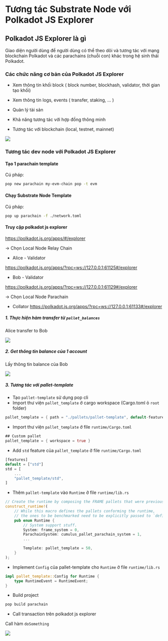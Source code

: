 # Tương tác Substrate Node với Polkadot JS Explorer 

## Polkadot JS Explorer là gì 

Giao diện người dùng để người dùng có thể theo dõi và tương tác với mạng blockchain Polkadot và các parachains (chuỗi con) khác trong hệ sinh thái Polkadot.

### Các chức năng cơ bản của Polkadot JS Explorer 

+ Xem thông tin khối block ( block number, blockhash, validator, thời gian tạo khối) 

+ Xem thông tin logs, events ( transfer, staking, ... )  


+ Quản lý tài sản 

+ Khả năng tương tác với hợp đồng thông minh 

+ Tương tác với blockchain (local, testnet, mainnet) 


![](../assets/polkadot_js_explorer.png)

### Tương tác dev node với Polkadot JS Explorer 

#### Tạo 1 parachain template 

Cú pháp:

```bash
pop new parachain my-evm-chain pop -t evm
```

#### Chạy Substrate Node Template 

Cú pháp:

```bash
pop up parachain -f ./network.toml 
```



#### Truy cập polkadot js explorer 


https://polkadot.js.org/apps/#/explorer

-> Chọn Local Node Relay Chain 
+ Alice - Validator 

https://polkadot.js.org/apps/?rpc=ws://127.0.0.1:61125#/explorer

+ Bob - Validator 

https://polkadot.js.org/apps/?rpc=ws://127.0.0.1:61129#/explorer


-> Chọn Local Node Parachain 

+ Collator 
https://polkadot.js.org/apps/?rpc=ws://127.0.0.1:61133#/explorer


##### 1. Thực hiện hàm transfer từ `pallet_balances` 

Alice  transfer to Bob 

![](../assets/transfer.png)


##### 2. Get thông tin balance của 1 account 


Lấy thông tin balance của Bob 

![](../assets/balance.png)


##### 3. Tương tác với pallet-template

+ Tạo `pallet-template` sử dụng pop cli 
+ Import thư viện `pallet_template` ở cargo workspace (Cargo.toml ỏ `root` folder)

```rust
pallet_template = { path = "./pallets/pallet-template", default-features = false }
```

+ Import thư viện `pallet_template` ở file `runtime/Cargo.toml` 
```rust
## Custom pallet
pallet_template = { workspace = true }
```

+ Add `std` feature của `pallet_template` ở file `runtime/Cargo.toml` 
```rust
[features]
default = ["std"]
std = [
    ...
	"pallet_template/std",
]
```

+ Thêm `pallet-template` vào `Runtime` ở file `runtime/lib.rs` 

```rust
// Create the runtime by composing the FRAME pallets that were previously configured.
construct_runtime!(
    // While this macro defines the pallets conforming the runtime,
    // the ones to be benchmarked need to be explicitly passed to `define_benchmarks!`.
    pub enum Runtime {
        // System support stuff.
        System: frame_system = 0,
        ParachainSystem: cumulus_pallet_parachain_system = 1,
        ...

        Template: pallet_template = 50,
    }
);
```


+ Implement `Config` của pallet-template cho `Runtime` ở file `runtime/lib.rs`

```rust
impl pallet_template::Config for Runtime {
    type RuntimeEvent = RuntimeEvent;
}
```

+ Build project 

```bash
pop build parachain
```

+ Call transaction trên polkadot js explorer 

Call hàm `doSomething` 


![](../assets/call_transaction_pallet_template.png)


